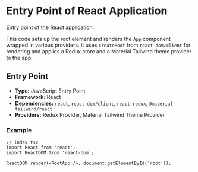 # Entry Point of React Application

Entry point of the React application.

This code sets up the root element and renders the `App` component wrapped in various providers.
It uses `createRoot` from `react-dom/client` for rendering and applies a Redux store and a
Material Tailwind theme provider to the app.

## Entry Point

- **Type:** JavaScript Entry Point
- **Framework:** React
- **Dependencies:** `react`, `react-dom/client`, `react-redux`, `@material-tailwind/react`
- **Providers:** Redux Provider, Material Tailwind Theme Provider

### Example

```tsx
// index.tsx
import React from 'react';
import ReactDOM from 'react-dom';

ReactDOM.render(<RootApp />, document.getElementById('root'));
